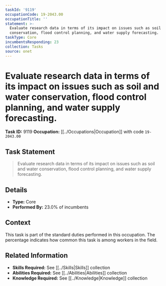 ```yaml
---
taskId: '9119'
occupationCode: 19-2043.00
occupationTitle: ''
statement: >-
  Evaluate research data in terms of its impact on issues such as soil and water
  conservation, flood control planning, and water supply forecasting.
taskType: Core
incumbentsResponding: 23
collection: Tasks
source: onet
---
```

# Evaluate research data in terms of its impact on issues such as soil and water conservation, flood control planning, and water supply forecasting.

**Task ID:** 9119
**Occupation:** [[../Occupations|Occupation]] with code `19-2043.00`

## Task Statement

> Evaluate research data in terms of its impact on issues such as soil and water conservation, flood control planning, and water supply forecasting.

## Details

- **Type:** Core
- **Performed By:** 23.0% of incumbents

## Context

This task is part of the standard duties performed in this occupation. The percentage indicates how common this task is among workers in the field.

## Related Information

- **Skills Required:** See [[../Skills|Skills]] collection
- **Abilities Required:** See [[../Abilities|Abilities]] collection
- **Knowledge Required:** See [[../Knowledge|Knowledge]] collection
